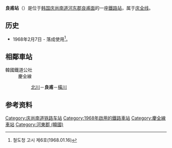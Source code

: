 {{朝鮮半島車站資訊
|公司色 = #0066b3
|文字色 = 
|站名 = 良甫站<br />{{lang|en|Yangbo}}
|圖片 =
|pxl = 
|圖片說明 =
|車站編號 = 
|前一站 = [[北川站_(庆尚南道)|北川]]
|前一站距離 = 4.5
|後一站距離 = 5.4
|後一站 = [[横川站_(庆尚南道)|横川]]
|距離 =122.0
|起點站 = [[三浪津站|三浪津]]
|所屬路線 = [[庆全线|庆全线]]
|諺文 = 양보역
|朝鮮漢字 = 良甫驛
|文觀部式 = Yangbo-yeok 
|馬-賴式 =
|副站名 = 
|停站路線數 = 
|所屬公司 = [[韩国铁道公社|韩国铁道公社]]
|所在地 =[[庆尚南道|庆尚南道]][[河东郡_(韩国)|河东郡]][[良甫面|良甫面]]
|車站構造 = 地面車站
|月台配置 = 1面1线
|啟用年月日 =1968年2月7日 
|廢站年月日 = 
|上下車人次 =
|統計年度 =
|轉車 = 
|備註 = 
|全寬備註 = 
}}

'''良甫站'''（{{kor|諺=양보역|漢=良甫驛|羅=Yangbo yeok|f=y}}）是位于[[韩国|韩国]][[庆尚南道|庆尚南道]][[河东郡_(韩国)|河东郡]][[良甫面|良甫面]]的一座[[鐵路站|鐵路站]]，属于[[庆全线|庆全线]]。

== 历史 ==
*1968年2月7日 - 落成使用<ref>철도청 고시 제6호(1968.01.16)</ref>。

== 相鄰車站 ==
;韓國鐵道公社
:慶全線
::[[北川站_(慶尚南道)|北川]]－'''良甫'''－[[橫川站_(慶尚南道)|橫川]]

== 参考资料 ==
{{reflist}}

{{庆全线}}
{{无穷花号}}

[[Category:庆尚南道铁路车站|Category:庆尚南道铁路车站]]
[[Category:1968年啟用的鐵路車站|Category:1968年啟用的鐵路車站]]
[[Category:慶全線車站|Category:慶全線車站]]
[[Category:河東郡_(韓國)|Category:河東郡 (韓國)]]